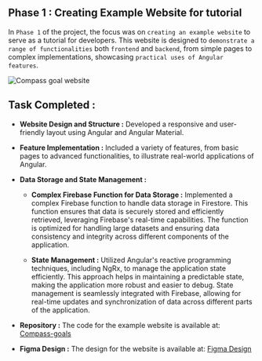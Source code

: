 ## Phase 1 : Creating Example Website for tutorial

In `Phase 1` of the project, the focus was on `creating an example website` to serve as a tutorial for developers. This website is designed to `demonstrate a range of functionalities` both `frontend` and `backend`, from simple pages to complex implementations, showcasing `practical uses of Angular features`.

![Compass goal website](/docs/compass-goals-website.png)

## Task Completed :

- **Website Design and Structure :** Developed a responsive and user-friendly layout using Angular and Angular Material.

- **Feature Implementation :** Included a variety of features, from basic pages to advanced functionalities, to illustrate real-world applications of Angular.

- **Data Storage and State Management :**
	- **Complex Firebase Function for Data Storage :** Implemented a complex Firebase function to handle data storage in Firestore. This function ensures that data is securely stored and efficiently retrieved, leveraging Firebase's real-time capabilities. The function is optimized for handling large datasets and ensuring data consistency and integrity across different components of the application.

	- **State Management :**  Utilized Angular's reactive programming techniques, including NgRx, to manage the application state efficiently. This approach helps in maintaining a predictable state, making the application more robust and easier to debug. State management is seamlessly integrated with Firebase, allowing for real-time updates and synchronization of data across different parts of the application.

- **Repository :** The code for the example website is available at: [Compass-goals](https://github.com/tech4good-lab/compass-goals)
- **Figma Design :** The design for the website is available at: [Figma Design](https://www.figma.com/design/EcsVaVYa8ecIg5J2GJAFA6WH/Compass-for-Causeway?node-id=0-1&t=tFKhilboIgsQkg0K-0)
